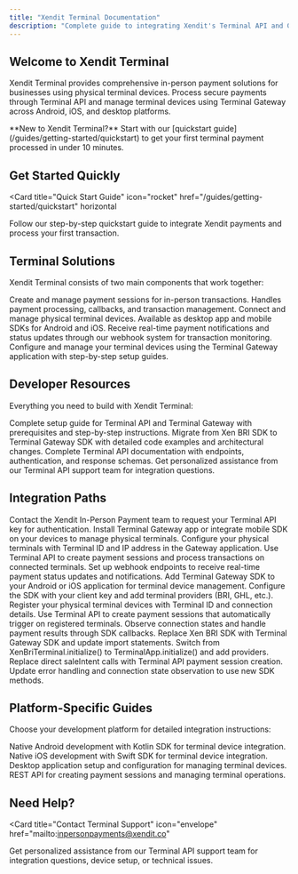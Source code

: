 ```yaml
---
title: "Xendit Terminal Documentation"
description: "Complete guide to integrating Xendit's Terminal API and Gateway for in-person payment processing using physical terminal devices"
---
```


## Welcome to Xendit Terminal

Xendit Terminal provides comprehensive in-person payment solutions for businesses using physical terminal devices. Process secure payments through Terminal API and manage terminal devices using Terminal Gateway across Android, iOS, and desktop platforms.

<Info>
**New to Xendit Terminal?** Start with our [quickstart guide](/guides/getting-started/quickstart) to get your first terminal payment processed in under 10 minutes.
</Info>

## Get Started Quickly

<Card
  title="Quick Start Guide"
  icon="rocket"
  href="/guides/getting-started/quickstart"
  horizontal
>
  Follow our step-by-step quickstart guide to integrate Xendit payments and process your first transaction.
</Card>

## Terminal Solutions

Xendit Terminal consists of two main components that work together:

<CardGroup cols={2}>
  <Card
    title="Terminal API"
    icon="terminal"
    href="/api-reference/terminal-api/introduction"
  >
    Create and manage payment sessions for in-person transactions. Handles payment processing, callbacks, and transaction management.
  </Card>
  <Card
    title="Terminal Gateway"
    icon="smartphone"
    href="/api-reference/terminal-gateway/introduction"
  >
    Connect and manage physical terminal devices. Available as desktop app and mobile SDKs for Android and iOS.
  </Card>
  <Card
    title="Payment Callbacks"
    icon="webhook"
    href="/api-reference/terminal-api/callbacks"
  >
    Receive real-time payment notifications and status updates through our webhook system for transaction monitoring.
  </Card>
  <Card
    title="Device Management"
    icon="settings"
    href="/api-reference/terminal-gateway/app-configuration"
  >
    Configure and manage your terminal devices using the Terminal Gateway application with step-by-step setup guides.
  </Card>
</CardGroup>

## Developer Resources

Everything you need to build with Xendit Terminal:

<CardGroup cols={2}>
  <Card
    title="Getting Started Guide"
    icon="rocket"
    href="/guides/getting-started/index"
  >
    Complete setup guide for Terminal API and Terminal Gateway with prerequisites and step-by-step instructions.
  </Card>
  <Card
    title="Migration Guide"
    icon="arrow-right"
    href="/guides/migration/xen-bri-to-terminal-gateway"
  >
    Migrate from Xen BRI SDK to Terminal Gateway SDK with detailed code examples and architectural changes.
  </Card>
  <Card
    title="API Reference"
    icon="book"
    href="/api-reference/terminal-api/introduction"
  >
    Complete Terminal API documentation with endpoints, authentication, and response schemas.
  </Card>
  <Card
    title="Support & Help"
    icon="life-ring"
    href="mailto:inpersonpayments@xendit.co"
  >
    Get personalized assistance from our Terminal API support team for integration questions.
  </Card>
</CardGroup>

## Integration Paths

<Tabs>
<Tab title="Retail POS System">
  <Steps>
  <Step title="Obtain Terminal API key">
    Contact the Xendit In-Person Payment team to request your Terminal API key for authentication.
  </Step>
  <Step title="Set up Terminal Gateway">
    Install Terminal Gateway app or integrate mobile SDK on your devices to manage physical terminals.
  </Step>
  <Step title="Register terminal devices">
    Configure your physical terminals with Terminal ID and IP address in the Gateway application.
  </Step>
  <Step title="Create payment sessions">
    Use Terminal API to create payment sessions and process transactions on connected terminals.
  </Step>
  <Step title="Handle callbacks">
    Set up webhook endpoints to receive real-time payment status updates and notifications.
  </Step>
  </Steps>
</Tab>

<Tab title="Mobile POS App">
  <Steps>
  <Step title="Install Terminal Gateway SDK">
    Add Terminal Gateway SDK to your Android or iOS application for terminal device management.
  </Step>
  <Step title="Initialize SDK">
    Configure the SDK with your client key and add terminal providers (BRI, GHL, etc.).
  </Step>
  <Step title="Register devices">
    Register your physical terminal devices with Terminal ID and connection details.
  </Step>
  <Step title="Process payments">
    Use Terminal API to create payment sessions that automatically trigger on registered terminals.
  </Step>
  <Step title="Monitor transactions">
    Observe connection states and handle payment results through SDK callbacks.
  </Step>
  </Steps>
</Tab>

<Tab title="Migration from Xen BRI">
  <Steps>
  <Step title="Update dependencies">
    Replace Xen BRI SDK with Terminal Gateway SDK and update import statements.
  </Step>
  <Step title="Change initialization">
    Switch from XenBriTerminal.initialize() to TerminalApp.initialize() and add providers.
  </Step>
  <Step title="Update payment flow">
    Replace direct saleIntent calls with Terminal API payment session creation.
  </Step>
  <Step title="Handle new callbacks">
    Update error handling and connection state observation to use new SDK methods.
  </Step>
  </Steps>
</Tab>
</Tabs>

## Platform-Specific Guides

Choose your development platform for detailed integration instructions:

<CardGroup cols={2}>
  <Card
    title="Android SDK"
    icon="android"
    href="/api-reference/terminal-gateway/android-sdk"
  >
    Native Android development with Kotlin SDK for terminal device integration.
  </Card>
  <Card
    title="iOS SDK"
    icon="apple"
    href="/api-reference/terminal-gateway/ios-sdk"
  >
    Native iOS development with Swift SDK for terminal device integration.
  </Card>
  <Card
    title="Gateway App"
    icon="desktop"
    href="/api-reference/terminal-gateway/app-configuration"
  >
    Desktop application setup and configuration for managing terminal devices.
  </Card>
  <Card
    title="Terminal API"
    icon="code"
    href="/api-reference/terminal-api/introduction"
  >
    REST API for creating payment sessions and managing terminal operations.
  </Card>
</CardGroup>

## Need Help?

<Card
  title="Contact Terminal Support"
  icon="envelope"
  href="mailto:inpersonpayments@xendit.co"
>
  Get personalized assistance from our Terminal API support team for integration questions, device setup, or technical issues.
</Card>
